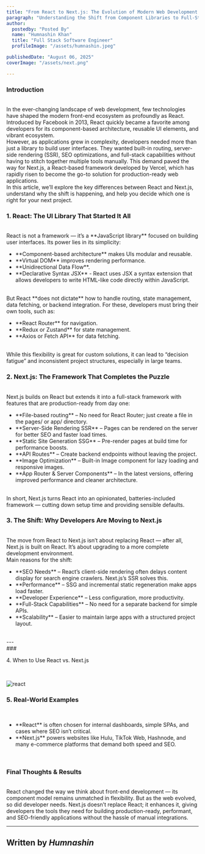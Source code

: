 ```yaml
---
title: "From React to Next.js: The Evolution of Modern Web Development."
paragraph: "Understanding the Shift from Component Libraries to Full-Stack Frameworks."
author:
  postedby: "Posted By"
  name: "Humnashin Khan"
  title: "Full Stack Software Engineer"
  profileImage: "/assets/humnashin.jpeg"

publishedDate: "August 06, 2025"
coverImage: "/assets/next.png"

---
```


<h3 className="font-bold text-2xl text-gray-500">Introduction</h3>
<br/>
In the ever-changing landscape of web development, few technologies have shaped the modern front-end ecosystem as profoundly as React. Introduced by Facebook in 2013, React quickly became a favorite among developers for its component-based architecture, reusable UI elements, and vibrant ecosystem.
<br/>
However, as applications grew in complexity, developers needed more than just a library to build user interfaces. They wanted built-in routing, server-side rendering (SSR), SEO optimizations, and full-stack capabilities without having to stitch together multiple tools manually. This demand paved the way for Next.js, a React-based framework developed by Vercel, which has rapidly risen to become the go-to solution for production-ready web applications.
<br/>
In this article, we’ll explore the key differences between React and Next.js, understand why the shift is happening, and help you decide which one is right for your next project.
<br/>

### <p className="font-bold text-2xl text-gray-500">1. React: The UI Library That Started It All</p>
<br/>
 React is not a framework — it’s a **JavaScript library** focused on building user interfaces. Its power lies in its simplicity:
 <ul className="list-disc pl-8">
   <li>**Component-based architecture** makes UIs modular and reusable.</li>
   <li>**Virtual DOM** improves rendering performance.</li>
   <li>**Unidirectional Data Flow**.</li>
   <li>**Declarative Syntax JSX** - React uses JSX a syntax extension that allows developers to write HTML-like code directly within JavaScript. </li>
</ul>
<br/>
But React **does not dictate** how to handle routing, state management, data fetching, or backend integration. For these, developers must bring their own tools, such as:
<ul className="list-disc pl-8">
  <li>**React Router** for navigation.</li>
  <li>**Redux or Zustand** for state management.</li>
  <li>**Axios or Fetch API** for data fetching.</li>
</ul>
<br/>
While this flexibility is great for custom solutions, it can lead to “decision fatigue” and inconsistent project structures, especially in large teams.
<br/>

### <p className="font-bold text-2xl text-gray-500">2. Next.js: The Framework That Completes the Puzzle</p>
<br/>
Next.js builds on React but extends it into a full-stack framework with features that are production-ready from day one:
<ul className="list-disc pl-8">
  <li>**File-based routing** – No need for React Router; just create a file in the pages/ or app/ directory.</li>
  <li>**Server-Side Rendering SSR** – Pages can be rendered on the server for better SEO and faster load times.</li>
  <li>**Static Site Generation SSG** – Pre-render pages at build time for performance boosts.</li>
  <li>**API Routes** – Create backend endpoints without leaving the project.</li>
  <li>**Image Optimization** – Built-in Image component for lazy loading and responsive images.</li>
  <li>**App Router & Server Components** – In the latest versions, offering improved performance and cleaner architecture.</li>
</ul>
<br/>
In short, Next.js turns React into an opinionated, batteries-included framework — cutting down setup time and providing sensible defaults.
<br/>

### <p className="font-bold text-2xl text-gray-500">3. The Shift: Why Developers Are Moving to Next.js</p>
<br/>
The move from React to Next.js isn’t about replacing React — after all, Next.js is built on React. It’s about upgrading to a more complete development environment.
<br/>
Main reasons for the shift:
<ul className="list-disc pl-8">
  <li>**SEO Needs** – React’s client-side rendering often delays content display for search engine crawlers. Next.js’s SSR solves this.</li>
  <li>**Performance** – SSG and incremental static regeneration make apps load faster.</li>
  <li>**Developer Experience** – Less configuration, more productivity.</li>
  <li>**Full-Stack Capabilities** – No need for a separate backend for simple APIs.</li>
  <li>**Scalability** – Easier to maintain large apps with a structured project layout.</li>
</ul>
<br/>
---
<br/>
### <p className="font-bold text-2xl text-gray-500">4. When to Use React vs. Next.js</p>
<br/>

<img
    src= "/assets/next1.png"
    className="rounded-lg md:max-w-4xl mx-auto"
    alt="react"
  />
<br />

### <p className="font-bold text-2xl text-gray-500">5. Real-World Examples</p>
<br/>
<ul className="list-disc pl-8">
  <li>**React** is often chosen for internal dashboards, simple SPAs, and cases where SEO isn’t critical.</li>
  <li>**Next.js** powers websites like Hulu, TikTok Web, Hashnode, and many e-commerce platforms that demand both speed and SEO.</li>
</ul>
<br/>

### <p className="font-bold text-2xl text-gray-500">Final Thoughts & Results</p>
<br/>
React changed the way we think about front-end development — its component model remains unmatched in flexibility. But as the web evolved, so did developer needs. Next.js doesn’t replace React; it enhances it, giving developers the tools they need for building production-ready, performant, and SEO-friendly applications without the hassle of manual integrations.
<br/>

---
## Written by *Humnashin*

